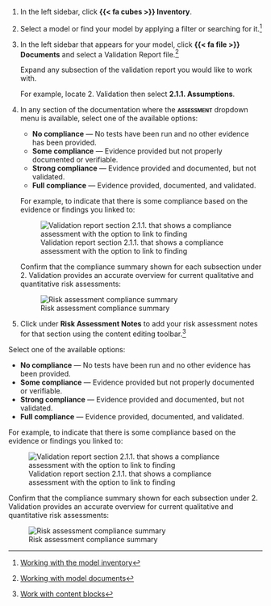 :::: {.content-visible unless-format="revealjs"}
1. In the left sidebar, click **{{< fa cubes >}} Inventory**.

1. Select a model or find your model by applying a filter or searching for it.^[[Working with the model inventory](/guide/model-inventory/working-with-model-inventory.qmd#search-filter-and-sort-models)]

1. In the left sidebar that appears for your model, click **{{< fa file >}} Documents** and select a Validation Report file.^[[Working with model documents](/guide/templates/working-with-model-documents.qmd)]

   Expand any subsection of the validation report you would like to work with.

   For example, locate 2. Validation then select **2.1.1. Assumptions**.

1. In any section of the documentation where the **[assessment]{.smallcaps}** dropdown menu is available, select one of the available options:

   - **No compliance** — No tests have been run and no other evidence has been provided.
   - **Some compliance** — Evidence provided but not properly documented or verifiable.
   - **Strong compliance** — Evidence provided and documented, but not validated.
   - **Full compliance** — Evidence provided, documented, and validated.

   For example, to indicate that there is some compliance based on the evidence or findings you linked to:

   ![Validation report section 2.1.1. that shows a compliance assessment with the option to link to finding](/guide/model-validation/assess-compliance.png){fig-alt="A screenshot of the validation report section 2.1.1. that shows a compliance assessment with the option to link to finding" .screenshot group="compliance"}

   Confirm that the compliance summary shown for each subsection under 2. Validation provides an accurate overview for current qualitative and quantitative risk assessments:

   ![Risk assessment compliance summary](/guide/model-validation/assess-compliance-summary.png){fig-alt="A screenshot of the risk assessment compliance summary" .screenshot group="compliance"}

1. Click under **Risk Assessment Notes** to add your risk assessment notes for that section using the content editing toolbar.^[[Work with content blocks](/guide/model-documentation/work-with-content-blocks.qmd#content-editing-toolbar)]

::::

:::: {.content-hidden unless-format="revealjs"}
Select one of the available options:

   - **No compliance** — No tests have been run and no other evidence has been provided.
   - **Some compliance** — Evidence provided but not properly documented or verifiable.
   - **Strong compliance** — Evidence provided and documented, but not validated.
   - **Full compliance** — Evidence provided, documented, and validated.

   For example, to indicate that there is some compliance based on the evidence or findings you linked to:

   ![Validation report section 2.1.1. that shows a compliance assessment with the option to link to finding](/guide/model-validation/assess-compliance.png){fig-alt="A screenshot of the validation report section 2.1.1. that shows a compliance assessment with the option to link to finding" .screenshot group="compliance"}

   Confirm that the compliance summary shown for each subsection under 2. Validation provides an accurate overview for current qualitative and quantitative risk assessments:

   ![Risk assessment compliance summary](/guide/model-validation/assess-compliance-summary.png){fig-alt="A screenshot of the risk assessment compliance summary" .screenshot group="compliance"}

::::


